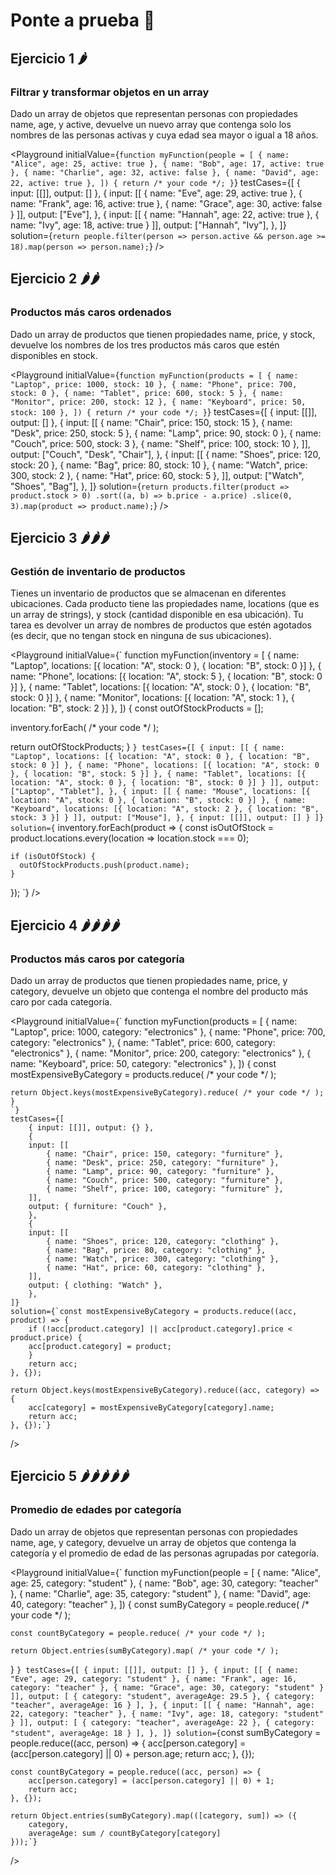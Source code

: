 
# Ponte a prueba 🚀

## Ejercicio 1 🌶️

### Filtrar y transformar objetos en un array

Dado un array de objetos que representan personas con propiedades name, age, y active, devuelve un nuevo array que contenga solo los nombres de las personas activas y cuya edad sea mayor o igual a 18 años.

<Playground
  initialValue={`
function myFunction(people = [
  { name: "Alice", age: 25, active: true },
  { name: "Bob", age: 17, active: true },
  { name: "Charlie", age: 32, active: false },
  { name: "David", age: 22, active: true },
]) {
  return /* your code */;
}
  `}
  testCases={[
    { input: [[]], output: [] },
    {
      input: [[
        { name: "Eve", age: 29, active: true },
        { name: "Frank", age: 16, active: true },
        { name: "Grace", age: 30, active: false }
      ]],
      output: ["Eve"],
    },
    {
      input: [[
        { name: "Hannah", age: 22, active: true },
        { name: "Ivy", age: 18, active: true }
      ]],
      output: ["Hannah", "Ivy"],
    },
  ]}
  solution={`return people.filter(person => person.active && person.age >= 18).map(person => person.name);`}
/>

## Ejercicio 2 🌶️🌶️

### Productos más caros ordenados

Dado un array de productos que tienen propiedades name, price, y stock, devuelve los nombres de los tres productos más caros que estén disponibles en stock.

<Playground
  initialValue={`
function myFunction(products = [
  { name: "Laptop", price: 1000, stock: 10 },
  { name: "Phone", price: 700, stock: 0 },
  { name: "Tablet", price: 600, stock: 5 },
  { name: "Monitor", price: 200, stock: 12 },
  { name: "Keyboard", price: 50, stock: 100 },
]) {
  return /* your code */;
}
  `}
  testCases={[
    { input: [[]], output: [] },
    {
      input: [[
        { name: "Chair", price: 150, stock: 15 },
        { name: "Desk", price: 250, stock: 5 },
        { name: "Lamp", price: 90, stock: 0 },
        { name: "Couch", price: 500, stock: 3 },
        { name: "Shelf", price: 100, stock: 10 },
      ]],
      output: ["Couch", "Desk", "Chair"],
    },
    {
      input: [[
        { name: "Shoes", price: 120, stock: 20 },
        { name: "Bag", price: 80, stock: 10 },
        { name: "Watch", price: 300, stock: 2 },
        { name: "Hat", price: 60, stock: 5 },
      ]],
      output: ["Watch", "Shoes", "Bag"],
    },
  ]}
  solution={`return products.filter(product => product.stock > 0)
                .sort((a, b) => b.price - a.price)
                .slice(0, 3).map(product => product.name);`}
/>

## Ejercicio 3 🌶️🌶️🌶️

### Gestión de inventario de productos

Tienes un inventario de productos que se almacenan en diferentes ubicaciones. Cada producto tiene las propiedades name, locations (que es un array de strings), y stock (cantidad disponible en esa ubicación). Tu tarea es devolver un array de nombres de productos que estén agotados (es decir, que no tengan stock en ninguna de sus ubicaciones).

<Playground
  initialValue={`
function myFunction(inventory = [
  { name: "Laptop", locations: [{ location: "A", stock: 0 }, { location: "B", stock: 0 }] },
  { name: "Phone", locations: [{ location: "A", stock: 5 }, { location: "B", stock: 0 }] },
  { name: "Tablet", locations: [{ location: "A", stock: 0 }, { location: "B", stock: 0 }] },
  { name: "Monitor", locations: [{ location: "A", stock: 1 }, { location: "B", stock: 2 }] },
]) {
  const outOfStockProducts = [];

  inventory.forEach( /* your code */ );

  return outOfStockProducts;
}
  `}
  testCases={[
    {
      input: [[
        { name: "Laptop", locations: [{ location: "A", stock: 0 }, { location: "B", stock: 0 }] },
        { name: "Phone", locations: [{ location: "A", stock: 0 }, { location: "B", stock: 5 }] },
        { name: "Tablet", locations: [{ location: "A", stock: 0 }, { location: "B", stock: 0 }] }
      ]],
      output: ["Laptop", "Tablet"],
    },
    {
      input: [[
        { name: "Mouse", locations: [{ location: "A", stock: 0 }, { location: "B", stock: 0 }] },
        { name: "Keyboard", locations: [{ location: "A", stock: 2 }, { location: "B", stock: 3 }] }
      ]],
      output: ["Mouse"],
    },
    { input: [[]], output: [] }
  ]}
  solution={`
  inventory.forEach(product => {
    const isOutOfStock = product.locations.every(location => location.stock === 0);
    
    if (isOutOfStock) {
      outOfStockProducts.push(product.name);
    }
  });
  `}
/>




## Ejercicio 4 🌶️🌶️🌶️🌶️

### Productos más caros por categoría

Dado un array de productos que tienen propiedades name, price, y category, devuelve un objeto que contenga el nombre del producto más caro por cada categoría.

<Playground
  initialValue={`
function myFunction(products = [
  { name: "Laptop", price: 1000, category: "electronics" },
  { name: "Phone", price: 700, category: "electronics" },
  { name: "Tablet", price: 600, category: "electronics" },
  { name: "Monitor", price: 200, category: "electronics" },
  { name: "Keyboard", price: 50, category: "electronics" },
]) {
    const mostExpensiveByCategory = products.reduce( /* your code */ );

    return Object.keys(mostExpensiveByCategory).reduce( /* your code */ );
    }
    `}
    testCases={[
        { input: [[]], output: {} },
        {
        input: [[
            { name: "Chair", price: 150, category: "furniture" },
            { name: "Desk", price: 250, category: "furniture" },
            { name: "Lamp", price: 90, category: "furniture" },
            { name: "Couch", price: 500, category: "furniture" },
            { name: "Shelf", price: 100, category: "furniture" },
        ]],
        output: { furniture: "Couch" },
        },
        {
        input: [[
            { name: "Shoes", price: 120, category: "clothing" },
            { name: "Bag", price: 80, category: "clothing" },
            { name: "Watch", price: 300, category: "clothing" },
            { name: "Hat", price: 60, category: "clothing" },
        ]],
        output: { clothing: "Watch" },
        },
    ]}
    solution={`const mostExpensiveByCategory = products.reduce((acc, product) => {
        if (!acc[product.category] || acc[product.category].price < product.price) {
        acc[product.category] = product;
        }
        return acc;
    }, {});
    
    return Object.keys(mostExpensiveByCategory).reduce((acc, category) => {
        acc[category] = mostExpensiveByCategory[category].name;
        return acc;
    }, {});`}
/>

## Ejercicio 5 🌶️🌶️🌶️🌶️🌶️

### Promedio de edades por categoría

Dado un array de objetos que representan personas con propiedades name, age, y category, devuelve un array de objetos que contenga la categoría y el promedio de edad de las personas agrupadas por categoría.

<Playground
  initialValue={`
function myFunction(people = [
  { name: "Alice", age: 25, category: "student" },
  { name: "Bob", age: 30, category: "teacher" },
  { name: "Charlie", age: 35, category: "student" },
  { name: "David", age: 40, category: "teacher" },
]) {
    const sumByCategory = people.reduce( /* your code */ );
    
    const countByCategory = people.reduce( /* your code */ );
    
    return Object.entries(sumByCategory).map( /* your code */ );
}
`}
    testCases={[
        { input: [[]], output: [] },
        {
        input: [[
            { name: "Eve", age: 29, category: "student" },
            { name: "Frank", age: 16, category: "teacher" },
            { name: "Grace", age: 30, category: "student" }
        ]],
        output: [
            { category: "student", averageAge: 29.5 },
            { category: "teacher", averageAge: 16 }
        ],
        },
        {
        input: [[
            { name: "Hannah", age: 22, category: "teacher" },
            { name: "Ivy", age: 18, category: "student" }
        ]],
        output: [
            { category: "teacher", averageAge: 22 },
            { category: "student", averageAge: 18 }
        ],
        },
    ]}
    solution={`const sumByCategory = people.reduce((acc, person) => {
        acc[person.category] = (acc[person.category] || 0) + person.age;
        return acc;
    }, {});
    
    const countByCategory = people.reduce((acc, person) => {
        acc[person.category] = (acc[person.category] || 0) + 1;
        return acc;
    }, {});
    
    return Object.entries(sumByCategory).map(([category, sum]) => ({
        category,
        averageAge: sum / countByCategory[category]
    }));`}
/>
